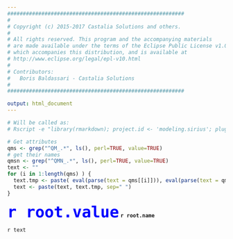 ```yaml
---
#########################################################
#
# Copyright (c) 2015-2017 Castalia Solutions and others.
#
# All rights reserved. This program and the accompanying materials
# are made available under the terms of the Eclipse Public License v1.0
# which accompanies this distribution, and is available at
# http://www.eclipse.org/legal/epl-v10.html
#
# Contributors:
#   Boris Baldassari - Castalia Solutions
#
#########################################################

output: html_document
---
```


```r
# Will be called as:
# Rscript -e "library(rmarkdown); project.id <- 'modeling.sirius'; plugin.id <- 'ProjectSummary'; QM_PROCESS <- '4.0'; root.name <- 'Project Maturity'; QM_ECOSYSTEM <- '3.7'; QMN_QM_PROCESS <- 'Process'; root.value <- '3.9'; QMN_QM_ECOSYSTEM <- 'Ecosystem'; rmarkdown::render('psum_attrs.rmd', output_format='html_document', output_file='modeling.sirius_psum_attrs.html')"

# Get attributes
qms <- grep("^QM_.*", ls(), perl=TRUE, value=TRUE)
# get their names
qmsn <- grep("^QMN_.*", ls(), perl=TRUE, value=TRUE)
text <- ""
for (i in 1:length(qms) ) {
  text.tmp <- paste( eval(parse(text = qms[[i]])), eval(parse(text = qmsn[[i]])), sep=" " )
  text <- paste(text, text.tmp, sep=" ")
}
```

<p><b><span style="color:blue; font-size: 300%">`r root.value`</span> `r root.name`</b></p>
<p>`r text`</p>


